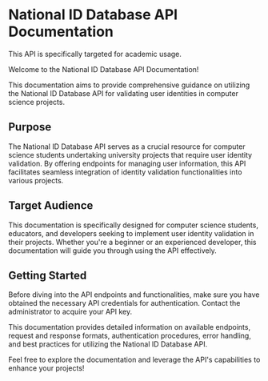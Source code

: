 
# National ID Database API Documentation

<Callout type="warning" emoji="⚠️">
  This API is specifically targeted for academic usage.
</Callout>

Welcome to the National ID Database API Documentation!

This documentation aims to provide comprehensive guidance on utilizing the National ID Database API for validating user identities in computer science projects.

## Purpose

The National ID Database API serves as a crucial resource for computer science students undertaking university projects that require user identity validation. By offering endpoints for managing user information, this API facilitates seamless integration of identity validation functionalities into various projects.

## Target Audience

This documentation is specifically designed for computer science students, educators, and developers seeking to implement user identity validation in their projects. Whether you're a beginner or an experienced developer, this documentation will guide you through using the API effectively.

## Getting Started

Before diving into the API endpoints and functionalities, make sure you have obtained the necessary API credentials for authentication. Contact the administrator to acquire your API key.

This documentation provides detailed information on available endpoints, request and response formats, authentication procedures, error handling, and best practices for utilizing the National ID Database API.

Feel free to explore the documentation and leverage the API's capabilities to enhance your projects!
